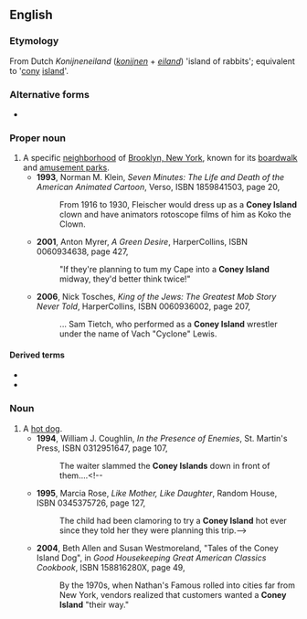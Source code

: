 {{also|coney island}}
==English==
{{wikipedia}}

===Etymology===
From Dutch ''Konijneneiland'' (''[[konijn]]en'' + ''[[eiland]]'') 'island of rabbits'; equivalent to '[[cony]] [[island]]'.

===Alternative forms===
* {{sense|noun, hot dog}} {{l|en|coney island}}

===Proper noun===
{{en-proper noun}}

# A specific [[neighborhood]] of [[w:Brooklyn|Brooklyn, New York]], known for its [[boardwalk]] and [[amusement park]]s.
#* '''1993''', Norman M. Klein, ''Seven Minutes: The Life and Death of the American Animated Cartoon'', Verso, ISBN 1859841503, page 20,
#*: From 1916 to 1930, Fleischer would dress up as a '''Coney Island''' clown and have animators rotoscope films of him as Koko the Clown.
#* '''2001''', Anton Myrer, ''A Green Desire'', HarperCollins, ISBN 0060934638, page 427,
#*: "If they're planning to tum my Cape into a '''Coney Island''' midway, they'd better think twice!"
#* '''2006''', Nick Tosches, ''King of the Jews: The Greatest Mob Story Never Told'', HarperCollins, ISBN 0060936002, page 207,
#*: ... Sam Tietch, who performed as a '''Coney Island''' wrestler under the name of Vach "Cyclone" Lewis.

====Derived terms====
* {{l|en|Coney Island hot dog}}
* {{l|en|Coney Island whitefish}}

===Noun===
{{en-noun}}

# A [[hot dog]].
#* '''1994''', William J. Coughlin, ''In the Presence of Enemies'', St. Martin's Press, ISBN 0312951647, page 107,
#*: The waiter slammed the '''Coney Islands''' down in front of them....<!--
#*'''1995''', Marcia Rose, ''Like Mother, Like Daughter'', Random House, ISBN 0345375726, page 127,
#*:The child had been clamoring to try a '''Coney Island''' hot ever since they told her they were planning this trip.-->
#* '''2004''', Beth Allen and Susan Westmoreland, "Tales of the Coney Island Dog", in ''Good Housekeeping Great American Classics Cookbook'', ISBN 158816280X, page 49,
#*: By the 1970s, when Nathan's Famous rolled into cities far from New York, vendors realized that customers wanted a '''Coney Island''' "their way."